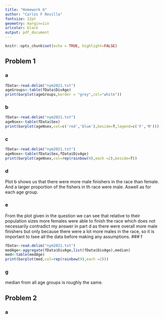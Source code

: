 ---
title: "Homework 6" 
author: "Carlos F Revilla"
fontsize: 12pt
geometry: margin=1in
urlcolor: black
output: pdf_document
---

```{r setup, include=FALSE}
knitr::opts_chunk$set(echo = TRUE, highlight=FALSE)
```

## Problem 1  
### a
```{r}
fData<-read.delim("nym2021.txt")
ageGroups<-table(fData$DivAge)
print(barplot(ageGroups,border = "grey",col="white"))
```
### b
```{r}
fData<-read.delim("nym2021.txt")
ageNsex<-table(fData$Sex)
print(barplot(ageNsex,col=c('red','blue'),beside=T,legend=c('F','M')))
```
### c
```{r}
fData<-read.delim("nym2021.txt")
ageNsex<-table(fData$Sex,fData$DivAge)
print(barplot(ageNsex,col=rep(rainbow(9),each =2),beside=T))
```
### d
\newline
Plot b shows us that there were more male finishers in the race than female. And a larger proportion of the fishers in th race were male. Aswell as for each age group.

### e
\newline
From the plot given in the question we can see that relative to their population sizes more females were able to finish the race which does not necessarily contradict my answer in part d as there were overall more male finishers but only because there were a lot more males in the race, so it is important to tsee all the data before making any assumptions.
### f
```{r}
fData<-read.delim("nym2021.txt")
medAge<-aggregate(fData$DivAge,list(fData$DivAge),median)
med<-table(medAge)
print(barplot(med,col=rep(rainbow(9),each =2)))
```
### g
median from all age groups is roughly the same.

## Problem 2  
### a



